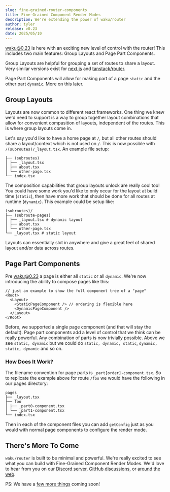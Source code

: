 ```yaml
---
slug: fine-grained-router-components
title: Fine-Grained Component Render Modes
description: We're extending the power of waku/router
author: tyler
release: v0.23
date: 2025/05/10
---
```


waku@0.23 is here with an exciting new level of control with the router! This includes two main features: Group Layouts and Page Part Components.

Group Layouts are helpful for grouping a set of routes to share a layout. Very similar versions exist for [next.js](https://nextjs.org/docs/app/building-your-application/routing/route-groups) and [tanstack/router](https://tanstack.com/router/latest/docs/framework/solid/routing/routing-concepts#pathless-route-group-directories).

Page Part Components will allow for making part of a page `static` and the other part `dynamic`. More on this later.

## Group Layouts

Layouts are now common to different react frameworks. One thing we knew we'd need to support is a way to group together layout combinations that allow for convenient compasition of layouts, independent of the routes. This is where group layouts come in.

Let's say you'd like to have a home page at `/`, but all other routes should share a layout/context which is not used on `/`. This is now possible with `/(subroutes)/_layout.tsx`. An example file setup:

```
├── (subroutes)
│ ├── _layout.tsx
│ ├── about.tsx
│ └── other-page.tsx
└── index.tsx
```

The composition capabilities that group layouts unlock are really cool too! You could have some work you'd like to only occur for the layout at build time (`static`), then have more work that should be done for all routes at runtime (`dynamic`). This example could be setup like:

```
(subroutes)/
├── (subroute-pages)
│ ├── _layout.tsx # dynamic layout
│ ├── about.tsx
│ └── other-page.tsx
└── _layout.tsx # static layout
```

Layouts can essentially slot in anywhere and give a great feel of shared layout and/or data across routes.

## Page Part Components

Pre waku@0.23 a page is either all `static` or all `dynamic`. We're now introducing the ability to compose pages like this:

```tsx
// just an example to show the full component tree of a "page"
<Root>
  <Layout>
    <StaticPageComponent /> // ordering is flexible here
    <DynamicPageComponent />
  </Layout>
</Root>
```

Before, we supported a single page component (and that will stay the default). Page part components add a level of control that we think can be really powerful. Any combination of parts is now trivially possible. Above we see `static, dynamic` but we could do `static, dynamic, static`, `dynamic, static, dynamic` and so on.

### How Does It Work?

The filename convention for page parts is `_part[order]-component.tsx`. So to replicate the example above for route `/foo` we would have the following in our pages directory:

```
pages
├── _layout.tsx
├── foo
│ ├── _part0-component.tsx
│ └── _part1-component.tsx
└── index.tsx
```

Then in each of the component files you can add `getConfig` just as you would with normal page components to configure the render mode.

## There's More To Come

`waku/router` is built to be minimal and powerful. We're really excited to see what you can build with Fine-Grained Component Render Modes. We'd love to hear from you on our [Discord server](https://discord.gg/MrQdmzd), [GitHub discussions](https://github.com/wakujs/waku/discussions), or [around](https://x.com/wakujs) [the](https://bsky.app/profile/daishikato.com) [web](https://fosstodon.org/@daishi).

PS: We have a [few more things](https://github.com/wakujs/waku/issues/24) coming soon!
